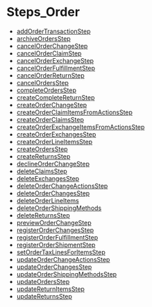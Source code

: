 
# Steps\_Order

- [addOrderTransactionStep](../Steps_Order/functions/core_flows.Order.Steps_Order.addOrderTransactionStep/page.mdx)
- [archiveOrdersStep](../Steps_Order/functions/core_flows.Order.Steps_Order.archiveOrdersStep/page.mdx)
- [cancelOrderChangeStep](../Steps_Order/functions/core_flows.Order.Steps_Order.cancelOrderChangeStep/page.mdx)
- [cancelOrderClaimStep](../Steps_Order/functions/core_flows.Order.Steps_Order.cancelOrderClaimStep/page.mdx)
- [cancelOrderExchangeStep](../Steps_Order/functions/core_flows.Order.Steps_Order.cancelOrderExchangeStep/page.mdx)
- [cancelOrderFulfillmentStep](../Steps_Order/functions/core_flows.Order.Steps_Order.cancelOrderFulfillmentStep/page.mdx)
- [cancelOrderReturnStep](../Steps_Order/functions/core_flows.Order.Steps_Order.cancelOrderReturnStep/page.mdx)
- [cancelOrdersStep](../Steps_Order/functions/core_flows.Order.Steps_Order.cancelOrdersStep/page.mdx)
- [completeOrdersStep](../Steps_Order/functions/core_flows.Order.Steps_Order.completeOrdersStep/page.mdx)
- [createCompleteReturnStep](../Steps_Order/functions/core_flows.Order.Steps_Order.createCompleteReturnStep/page.mdx)
- [createOrderChangeStep](../Steps_Order/functions/core_flows.Order.Steps_Order.createOrderChangeStep/page.mdx)
- [createOrderClaimItemsFromActionsStep](../Steps_Order/functions/core_flows.Order.Steps_Order.createOrderClaimItemsFromActionsStep/page.mdx)
- [createOrderClaimsStep](../Steps_Order/functions/core_flows.Order.Steps_Order.createOrderClaimsStep/page.mdx)
- [createOrderExchangeItemsFromActionsStep](../Steps_Order/functions/core_flows.Order.Steps_Order.createOrderExchangeItemsFromActionsStep/page.mdx)
- [createOrderExchangesStep](../Steps_Order/functions/core_flows.Order.Steps_Order.createOrderExchangesStep/page.mdx)
- [createOrderLineItemsStep](../Steps_Order/functions/core_flows.Order.Steps_Order.createOrderLineItemsStep/page.mdx)
- [createOrdersStep](../Steps_Order/functions/core_flows.Order.Steps_Order.createOrdersStep/page.mdx)
- [createReturnsStep](../Steps_Order/functions/core_flows.Order.Steps_Order.createReturnsStep/page.mdx)
- [declineOrderChangeStep](../Steps_Order/functions/core_flows.Order.Steps_Order.declineOrderChangeStep/page.mdx)
- [deleteClaimsStep](../Steps_Order/functions/core_flows.Order.Steps_Order.deleteClaimsStep/page.mdx)
- [deleteExchangesStep](../Steps_Order/functions/core_flows.Order.Steps_Order.deleteExchangesStep/page.mdx)
- [deleteOrderChangeActionsStep](../Steps_Order/functions/core_flows.Order.Steps_Order.deleteOrderChangeActionsStep/page.mdx)
- [deleteOrderChangesStep](../Steps_Order/functions/core_flows.Order.Steps_Order.deleteOrderChangesStep/page.mdx)
- [deleteOrderLineItems](../Steps_Order/functions/core_flows.Order.Steps_Order.deleteOrderLineItems/page.mdx)
- [deleteOrderShippingMethods](../Steps_Order/functions/core_flows.Order.Steps_Order.deleteOrderShippingMethods/page.mdx)
- [deleteReturnsStep](../Steps_Order/functions/core_flows.Order.Steps_Order.deleteReturnsStep/page.mdx)
- [previewOrderChangeStep](../Steps_Order/functions/core_flows.Order.Steps_Order.previewOrderChangeStep/page.mdx)
- [registerOrderChangesStep](../Steps_Order/functions/core_flows.Order.Steps_Order.registerOrderChangesStep/page.mdx)
- [registerOrderFulfillmentStep](../Steps_Order/functions/core_flows.Order.Steps_Order.registerOrderFulfillmentStep/page.mdx)
- [registerOrderShipmentStep](../Steps_Order/functions/core_flows.Order.Steps_Order.registerOrderShipmentStep/page.mdx)
- [setOrderTaxLinesForItemsStep](../Steps_Order/functions/core_flows.Order.Steps_Order.setOrderTaxLinesForItemsStep/page.mdx)
- [updateOrderChangeActionsStep](../Steps_Order/functions/core_flows.Order.Steps_Order.updateOrderChangeActionsStep/page.mdx)
- [updateOrderChangesStep](../Steps_Order/functions/core_flows.Order.Steps_Order.updateOrderChangesStep/page.mdx)
- [updateOrderShippingMethodsStep](../Steps_Order/functions/core_flows.Order.Steps_Order.updateOrderShippingMethodsStep/page.mdx)
- [updateOrdersStep](../Steps_Order/functions/core_flows.Order.Steps_Order.updateOrdersStep/page.mdx)
- [updateReturnItemsStep](../Steps_Order/functions/core_flows.Order.Steps_Order.updateReturnItemsStep/page.mdx)
- [updateReturnsStep](../Steps_Order/functions/core_flows.Order.Steps_Order.updateReturnsStep/page.mdx)
